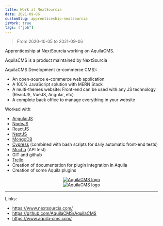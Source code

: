 ```yaml
---
title: Work at NextSourcia
date: 2021-09-06
customSlug: apprenticeship-nextsourcia
isWork: true
tags: ["job"]
---
```


> From 2020-10-05 to 2021-09-06

Apprenticeship at NextSourcia working on AquilaCMS.

AquilaCMS is a product maintained by NextSourcia

AquilaCMS Development (e-commerce CMS):

- An open-source e-commerce web application
- A 100% JavaScript solution with MERN Stack
- A multi-themes website: Front-end can be used with any JS technology (ReactJS, VueJS, Angular, etc)
- A complete back office to manage everything in your website

Worked with:

- [AngularJS](https://angularjs.org/)
- [NodeJS](https://nodejs.org/)
- [ReactJS](https://reactjs.org/)
- [NextJS](https://nextjs.org/)
- [MongoDB](https://www.mongodb.com/)
- [Cypress](https://www.cypress.io/) (combined with bash scripts for daily automatic front-end tests)
- [Mocha](https://mochajs.org/) (API test)
- GIT and github
- [Trello](https://trello.com/)
- Creation of documentation for plugin integration in Aquila
- Creation of some Aquila plugins


<div style="text-align: center">
    <a href="https://github.com/AquilaCMS/AquilaCMS" target="_blank">
        <Image src="https://github-readme-stats.vercel.app/api/pin/?username=aquilacms&repo=aquilacms" alt="AquilaCMS logo" height={140} width={400}/>
    </a>
    <br />
    <Image src={logo} alt="AquilaCMS logo" height={100}/>
</div>

---

Links:

- https://www.nextsourcia.com/
- https://github.com/AquilaCMS/AquilaCMS
- https://www.aquila-cms.com/
